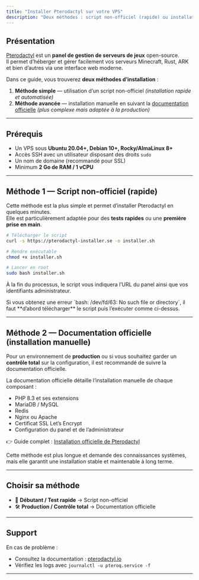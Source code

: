```yaml
---
title: "Installer Pterodactyl sur votre VPS"
description: "Deux méthodes : script non-officiel (rapide) ou installation manuelle officielle (production)."
---
```


## Présentation

[Pterodactyl](https://pterodactyl.io) est un **panel de gestion de serveurs de jeux** open-source.  
Il permet d’héberger et gérer facilement vos serveurs Minecraft, Rust, ARK et bien d’autres via une interface web moderne.

Dans ce guide, vous trouverez **deux méthodes d’installation** :

1. **Méthode simple** — utilisation d’un script non-officiel *(installation rapide et automatisée)*  
2. **Méthode avancée** — installation manuelle en suivant la [documentation officielle](https://pterodactyl.io/panel/1.0/getting_started.html) *(plus complexe mais adaptée à la production)*

---

## Prérequis

- Un VPS sous **Ubuntu 20.04+, Debian 10+, Rocky/AlmaLinux 8+**  
- Accès SSH avec un utilisateur disposant des droits `sudo`  
- Un nom de domaine (recommandé pour SSL)  
- Minimum **2 Go de RAM / 1 vCPU**

---

## Méthode 1 — Script non-officiel (rapide)

Cette méthode est la plus simple et permet d’installer Pterodactyl en quelques minutes.  
Elle est particulièrement adaptée pour des **tests rapides** ou une **première prise en main**.

```bash
# Télécharger le script
curl -s https://pterodactyl-installer.se -o installer.sh

# Rendre exécutable
chmod +x installer.sh

# Lancer en root
sudo bash installer.sh
```

À la fin du processus, le script vous indiquera l’URL du panel ainsi que vos identifiants administrateur.

<Tip>
Si vous obtenez une erreur `bash: /dev/fd/63: No such file or directory`,  
il faut **d’abord télécharger** le script puis l’exécuter comme ci-dessus.
</Tip>

---

## Méthode 2 — Documentation officielle (installation manuelle)

Pour un environnement de **production** ou si vous souhaitez garder un **contrôle total** sur la configuration, il est recommandé de suivre la documentation officielle.  

La documentation officielle détaille l’installation manuelle de chaque composant :  
- PHP 8.3 et ses extensions  
- MariaDB / MySQL  
- Redis  
- Nginx ou Apache  
- Certificat SSL Let’s Encrypt  
- Configuration du panel et de l’administrateur  

👉 Guide complet : [Installation officielle de Pterodactyl](https://pterodactyl.io/panel/1.0/getting_started.html)

<Note>
Cette méthode est plus longue et demande des connaissances systèmes,  
mais elle garantit une installation stable et maintenable à long terme.
</Note>

---

## Choisir sa méthode

- 🚀 **Débutant / Test rapide** → Script non-officiel  
- 🛠️ **Production / Contrôle total** → Documentation officielle  

---

## Support

En cas de problème :  
- Consultez la documentation : [pterodactyl.io](https://pterodactyl.io)  
- Vérifiez les logs avec `journalctl -u pteroq.service -f`  

---
